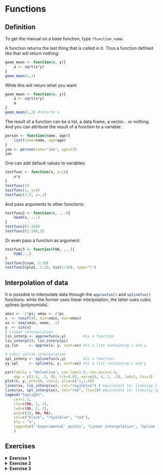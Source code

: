 # Functions

## Definition

To get the manual on a base function, type `?function_name`{.R}.

A function returns the last thing that is called in it. Thus a function defined like that will return nothing:
```r
geom_mean <- function(x, y){
    a <- sqrt(x*y)
}
geom_mean(1,2)
```
While this will return what you want:
```r
geom_mean <- function(x, y){
    a <- sqrt(x*y)
    a
}
geom_mean(1,2) #returns a
```

The result of a function can be a list, a data.frame, a vector... or nothing. And you can attribute the result of a function to a variable:

```r
person <- function(name, age){
    list(name=name, age=age)
}
joe <- person(name="Joe", age=33)
joe
```

One can add default values to variables:
```r
testfunc <- function(x, y=1){
    x*y
}
testfunc(1)
testfunc(1, y=2)
testfunc(1:3, y=.1)
```

And pass arguments to other functions:
```r
testfunc2 <- function(x, ...){
    head(x, ...)
}
testfunc2(1:100)
testfunc2(1:100,2)
```

Or even pass a function as argument:
```r
testfunc3 <- function(FUN, ...){
    FUN(...)
}
testfunc3(sum, 1:10)
testfunc3(plot, 1:10, sin(1:10), type="l")
```


## Interpolation of data

It is possible to interpolate data through the `approxfun()`{.R} and `splinefun()`{.R} functions: while the former uses linear interpolation, the latter uses cubic splines (polynomials).

```r
xmin <- -2*pi; xmax <- 2*pi
x  <- runif(30, min=xmin, max=xmax)
xx <- seq(xmin, xmax, .1)
y  <- sin(x)
# Linear interpolation
lin_interp <- approxfun(x,y)        #is a function
lin_interp(0); lin_interp(pi)
yy_lin     <- approx(x, y, xout=xx) #is a list containing x and y

# Cubic spline interpolation
spl_interp <- splinefun(x,y)        #is a function
yy_spl     <- spline(x, y, xout=xx) #is a list containing x and y

par(family = "Helvetica", cex.lab=1.5, cex.axis=1.4, 
    mgp = c(2.4, .5, 0), tck=0.02, mar=c(4, 4, 2, .5), lwd=2, las=1)
plot(x, y, pch=16, cex=2, ylim=c(-1,1.6))
lines(xx, lin_interp(xx), col="royalblue") # equivalent to: lines(yy_lin, col="royalblue")
lines(xx, spl_interp(xx), col="red", lty=2)# equivalent to: lines(yy_spl, col="red")
legend("topright",
    cex=1.2,
    lty=c(NA, 1, 2),
    lwd=c(NA, 2, 2),
    pch=c(16, NA, NA),
    col=c("black", "royalblue", "red"),
    bty = "n",
    legend=c("'Experimental' points", "Linear interpolation", "Spline interpolation")
    )
```


## Exercises {#exo-functions}


<details>
<summary>**Exercise 1**</summary>

Create the sinus cardinal function, $f(x)=\sin(x)/x$ for $x\neq0$ and $f(0)=1$.

<details>
<summary>Solution</summary>

```r
sinc <- function(x, tol = sqrt(.Machine$double.eps) ){
    # sinus cardinal
    y <- rep(1,length(x))
    b <- which(abs(x)>tol)
    y[b] <- sin(x[b])/x[b]
    y
}
sinc(seq(-pi,pi,pi/4))
x <- seq(-8*pi,8*pi,.1)
plot(x, sinc(x), type="l", lwd=3);abline(h=0,v=0)
```

</details>
</details>


<details>
    <summary>**Exercise 2**</summary>

- Write a function returning a normalized Gaussian function
    + Test that it is indeed normalized by numerically computing its integral
- Write a new function returning the sum of an arbitrary number of Gaussian functions

<details>
    <summary>Solution</summary>

```r
# Write a function returning a normalized Gaussian function
# look also at the dnorm() base function
Gaussian <- function(x,x0,FWHM,A=1){
    2.*A*sqrt(2*log(2))/sqrt(2*pi)/FWHM*exp(-(x-x0)^2*4*log(2)/FWHM^2)
}
# Test that it is indeed normalized by numerically computing its integral
dx <- .01
x  <- seq(-10,10,dx)
y  <- Gaussian(x,0,1)
sum(y*dx)
sum(dnorm(x,mean=0,sd=1)*dx)
# Write a new function returning the sum of an arbitrary number of Gaussian functions
sumGaussian1 <- function(x,x0,FWHM,A=1){
    y <- y0
    for (i in 1:length(x0)) {
      y <- y + Gaussian(x,x0[i],FWHM[i],A=A[i])
    }
    y
}
# handling bad entries and being more efficient
sumGaussian2 <- function(x,x0,FWHM,A=1){
    if(length(x0)!=length(FWHM)) FWHM <- rep(FWHM, length.out=length(x0))
    if(length(x0)!=length(A))    A    <- rep(A,    length.out=length(x0))
    rowSums(sapply(1:length(x0), function(i) {
          Gaussian(x,x0[i],FWHM[i],A=A[i])
        }))
}
```

</details>
</details>



<details>
<summary>**Exercise 3**</summary>

Write a function returning a `tibble`{.R} (created if not supplied, incremented if supplied) containing the name, age, gender and country of origin of the people in the class. Print it. Play around with the obtained tibble to make some statistics about the class population.

<details>
<summary>Solution</summary>

```r
people <- function(ppl=tibble::tibble(), name=NA, age=NA, gender=NA, origin=NA){
    library(tibble)
    library(dplyr)
    bind_rows(ppl, tibble(name=name, age=age, gender=gender, origin=origin))
}
ppl <- people(name="Colin", age=33, gender="Male", origin="France")
ppl <- people(ppl=ppl, name="Vincent", age=39, gender="Male", origin="France")
ppl
```

</details>
</details>

<br>
<br>



<br>
<br>
<br>
<br>
<br>



